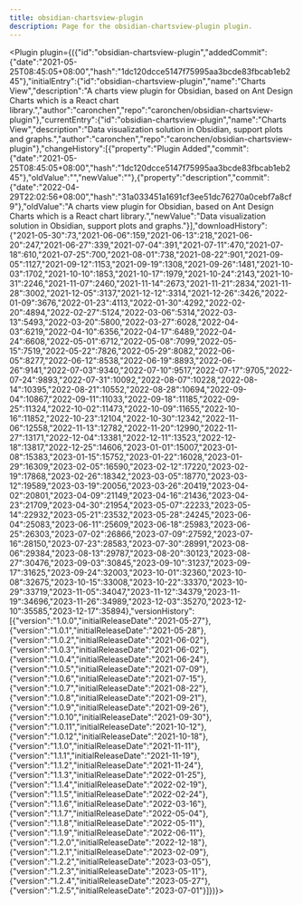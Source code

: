 ---
title: obsidian-chartsview-plugin
description: Page for the obsidian-chartsview-plugin plugin.
---


<Plugin plugin={({"id":"obsidian-chartsview-plugin","addedCommit":{"date":"2021-05-25T08:45:05+08:00","hash":"1dc120dcce5147f75995aa3bcde83fbcab1eb245"},"initialEntry":{"id":"obsidian-chartsview-plugin","name":"Charts View","description":"A charts view plugin for Obsidian, based on Ant Design Charts which is a React chart library.","author":"caronchen","repo":"caronchen/obsidian-chartsview-plugin"},"currentEntry":{"id":"obsidian-chartsview-plugin","name":"Charts View","description":"Data visualization solution in Obsidian, support plots and graphs.","author":"caronchen","repo":"caronchen/obsidian-chartsview-plugin"},"changeHistory":[{"property":"Plugin Added","commit":{"date":"2021-05-25T08:45:05+08:00","hash":"1dc120dcce5147f75995aa3bcde83fbcab1eb245"},"oldValue":"","newValue":""},{"property":"description","commit":{"date":"2022-04-29T22:02:56+08:00","hash":"31a033451a1691cf3ee51dc76270a0cebf7a8cf9"},"oldValue":"A charts view plugin for Obsidian, based on Ant Design Charts which is a React chart library.","newValue":"Data visualization solution in Obsidian, support plots and graphs."}],"downloadHistory":{"2021-05-30":73,"2021-06-06":159,"2021-06-13":218,"2021-06-20":247,"2021-06-27":339,"2021-07-04":391,"2021-07-11":470,"2021-07-18":610,"2021-07-25":700,"2021-08-01":738,"2021-08-22":901,"2021-09-05":1127,"2021-09-12":1153,"2021-09-19":1308,"2021-09-26":1481,"2021-10-03":1702,"2021-10-10":1853,"2021-10-17":1979,"2021-10-24":2143,"2021-10-31":2246,"2021-11-07":2460,"2021-11-14":2673,"2021-11-21":2834,"2021-11-28":3002,"2021-12-05":3137,"2021-12-12":3314,"2021-12-26":3426,"2022-01-09":3676,"2022-01-23":4113,"2022-01-30":4292,"2022-02-20":4894,"2022-02-27":5124,"2022-03-06":5314,"2022-03-13":5493,"2022-03-20":5800,"2022-03-27":6028,"2022-04-03":6219,"2022-04-10":6356,"2022-04-17":6489,"2022-04-24":6608,"2022-05-01":6712,"2022-05-08":7099,"2022-05-15":7519,"2022-05-22":7826,"2022-05-29":8082,"2022-06-05":8277,"2022-06-12":8538,"2022-06-19":8893,"2022-06-26":9141,"2022-07-03":9340,"2022-07-10":9517,"2022-07-17":9705,"2022-07-24":9893,"2022-07-31":10092,"2022-08-07":10228,"2022-08-14":10395,"2022-08-21":10552,"2022-08-28":10694,"2022-09-04":10867,"2022-09-11":11033,"2022-09-18":11185,"2022-09-25":11324,"2022-10-02":11473,"2022-10-09":11655,"2022-10-16":11852,"2022-10-23":12104,"2022-10-30":12342,"2022-11-06":12558,"2022-11-13":12782,"2022-11-20":12990,"2022-11-27":13171,"2022-12-04":13381,"2022-12-11":13523,"2022-12-18":13817,"2022-12-25":14606,"2023-01-01":15007,"2023-01-08":15383,"2023-01-15":15752,"2023-01-22":16028,"2023-01-29":16309,"2023-02-05":16590,"2023-02-12":17220,"2023-02-19":17868,"2023-02-26":18342,"2023-03-05":18770,"2023-03-12":19589,"2023-03-19":20056,"2023-03-26":20419,"2023-04-02":20801,"2023-04-09":21149,"2023-04-16":21436,"2023-04-23":21709,"2023-04-30":21954,"2023-05-07":22233,"2023-05-14":22932,"2023-05-21":23532,"2023-05-28":24245,"2023-06-04":25083,"2023-06-11":25609,"2023-06-18":25983,"2023-06-25":26303,"2023-07-02":26866,"2023-07-09":27592,"2023-07-16":28150,"2023-07-23":28583,"2023-07-30":28991,"2023-08-06":29384,"2023-08-13":29787,"2023-08-20":30123,"2023-08-27":30476,"2023-09-03":30845,"2023-09-10":31237,"2023-09-17":31625,"2023-09-24":32003,"2023-10-01":32360,"2023-10-08":32675,"2023-10-15":33008,"2023-10-22":33370,"2023-10-29":33719,"2023-11-05":34047,"2023-11-12":34379,"2023-11-19":34696,"2023-11-26":34989,"2023-12-03":35270,"2023-12-10":35585,"2023-12-17":35894},"versionHistory":[{"version":"1.0.0","initialReleaseDate":"2021-05-27"},{"version":"1.0.1","initialReleaseDate":"2021-05-28"},{"version":"1.0.2","initialReleaseDate":"2021-06-02"},{"version":"1.0.3","initialReleaseDate":"2021-06-02"},{"version":"1.0.4","initialReleaseDate":"2021-06-24"},{"version":"1.0.5","initialReleaseDate":"2021-07-09"},{"version":"1.0.6","initialReleaseDate":"2021-07-15"},{"version":"1.0.7","initialReleaseDate":"2021-08-22"},{"version":"1.0.8","initialReleaseDate":"2021-09-21"},{"version":"1.0.9","initialReleaseDate":"2021-09-26"},{"version":"1.0.10","initialReleaseDate":"2021-09-30"},{"version":"1.0.11","initialReleaseDate":"2021-10-12"},{"version":"1.0.12","initialReleaseDate":"2021-10-18"},{"version":"1.1.0","initialReleaseDate":"2021-11-11"},{"version":"1.1.1","initialReleaseDate":"2021-11-19"},{"version":"1.1.2","initialReleaseDate":"2021-11-24"},{"version":"1.1.3","initialReleaseDate":"2022-01-25"},{"version":"1.1.4","initialReleaseDate":"2022-02-19"},{"version":"1.1.5","initialReleaseDate":"2022-02-24"},{"version":"1.1.6","initialReleaseDate":"2022-03-16"},{"version":"1.1.7","initialReleaseDate":"2022-05-04"},{"version":"1.1.8","initialReleaseDate":"2022-05-11"},{"version":"1.1.9","initialReleaseDate":"2022-06-11"},{"version":"1.2.0","initialReleaseDate":"2022-12-18"},{"version":"1.2.1","initialReleaseDate":"2023-02-09"},{"version":"1.2.2","initialReleaseDate":"2023-03-05"},{"version":"1.2.3","initialReleaseDate":"2023-05-11"},{"version":"1.2.4","initialReleaseDate":"2023-05-27"},{"version":"1.2.5","initialReleaseDate":"2023-07-01"}]})}></Plugin>